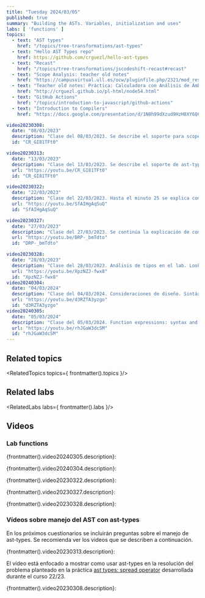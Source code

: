 ```yaml
---
title: "Tuesday 2024/03/05"
published: true
summary: "Building the ASTs. Variables, initialization and uses"
labs: [ 'functions' ]
topics: 
  - text: "AST types"
    href: "/topics/tree-transformations/ast-types"
  - text: "Hello AST Types repo"
    href: https://github.com/crguezl/hello-ast-types
  - text: "Recast"
    href: "/topics/tree-transformations/jscodeshift-recast#recast"
  - text: "Scope Analysis: teacher old notes"
    href: "https://campusvirtual.ull.es/ocw/pluginfile.php/2321/mod_resource/content/0/perlexamples/node282.html"
  - text: "Teacher old notes: Práctica: Calculadora con Análisis de Ámbito"
    href: "http://crguezl.github.io/pl-html/node54.html"
  - text: "GitHub Actions"
    href: "/topics/introduction-to-javascript/github-actions"
  - text: "Introduction to Compilers"
    href: "https://docs.google.com/presentation/d/1N8h99dXzud9HzH8XY6QCZSmATCAWXtZebuqRTiy8qMU/edit?usp=sharing"

video20230308:
  date: "08/03/2023"
  description: "Clase del 08/03/2023. Se describe el soporte para scopes de ast-types"
  id: "CR_GI81TFt0"

video20230313:
  date: "13/03/2023"
  description: "Clase del 13/03/2023. Se describe el soporte de ast-types para el recorrrido y modificación de nodos (Métodos visit)"
  url: "https://youtu.be/CR_GI81TFt0"
  id: "CR_GI81TFt0"

video20230322:
  date: "22/03/2023"
  description: "Clase del 22/03/2023. Hasta el minuto 25 se explica como realizar el examen parcial del curso 22/23. Le será muy útil para preparar el próximo examen del 11/03. A partir del minuto 25 se explican las bases para la práctica functions"
  url: "https://youtu.be/SfAIHgAqSuQ"
  id: "SfAIHgAqSuQ"

video20230327:
  date: "27/03/2023"
  description: "Clase del 27/03/2023. Se continúa la explicación de como realizar la práctica de funciones"
  url: "https://youtu.be/DRP-_bmTdto"
  id: "DRP-_bmTdto"

video20230328:
  date: "28/03/2023"
  description: "Clase del 28/03/2023. Análisis de tipos en el lab. Lookup en el scope analysis. Soporte a las operaciones para los nuevos tipos. Nueva sintáxis para las calls"
  url: "https://youtu.be/XpzNZJ-fwx8"
  id: "XpzNZJ-fwx8"
video20240304:
  date: "04/03/2024"
  description: "Clase del 04/03/2024. Consideraciones de diseño. Sintáxis de las expresiones función"
  url: "https://youtu.be/d3RZTA3yzgo"
  id: "d3RZTA3yzgo"
video20240305:
  date: "05/03/2024"
  description: "Clase del 05/03/2024. Function expressions: syntax and translation"
  url: "https://youtu.be/rhJGaW3dcSM"
  id: "rhJGaW3dcSM"
---
```



## Related topics

<RelatedTopics topics={ frontmatter().topics }/>

## Related labs

<RelatedLabs labs={ frontmatter().labs }/>

## Videos

### Lab functions

{frontmatter().video20240305.description}:

<Videos ids={[frontmatter().video20240305.id]}></Videos>

{frontmatter().video20240304.description}:

<Videos ids={[frontmatter().video20240304.id]}></Videos>

{frontmatter().video20230322.description}:

<Videos ids={[frontmatter().video20230322.id]}></Videos>

{frontmatter().video20230327.description}:

<Videos ids={[frontmatter().video20230327.id]}></Videos>


{frontmatter().video20230328.description}:

<Videos ids={[frontmatter().video20230328.id]}></Videos>


### Vídeos sobre manejo del AST con ast-types

En los próximos cuestionarios se incluirán preguntas sobre el manejo de ast-types. Se recomienda ver los videos que se describen a continuación.

{frontmatter().video20230313.description}:

<Videos ids={[frontmatter().video20230313.id]}></Videos>


El vídeo está enfocado a mostrar como usar ast-types en la resolución del problema planteado en la práctica [ast types: spread operator](https://ull-esit-pl-2223.github.io/practicas/spread-operator.html#frontmatter-title) desarrollada durante el curso 22/23.

{frontmatter().video20230308.description}:

<Videos ids={[frontmatter().video20230308.id]}></Videos>

